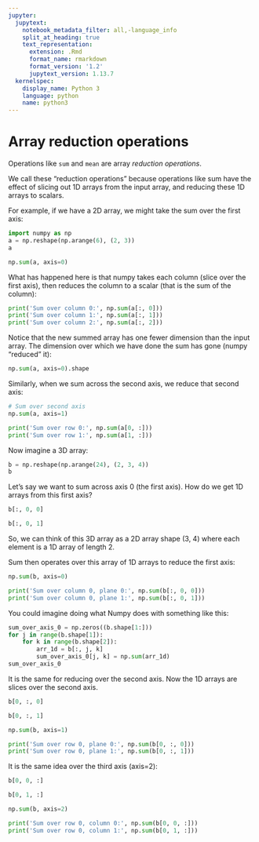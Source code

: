 ```yaml
---
jupyter:
  jupytext:
    notebook_metadata_filter: all,-language_info
    split_at_heading: true
    text_representation:
      extension: .Rmd
      format_name: rmarkdown
      format_version: '1.2'
      jupytext_version: 1.13.7
  kernelspec:
    display_name: Python 3
    language: python
    name: python3
---
```


# Array reduction operations

Operations like `sum` and `mean` are array *reduction operations*.

We call these "reduction operations" because operations like sum have the
effect of slicing out 1D arrays from the input array, and reducing these 1D
arrays to scalars.

For example, if we have a 2D array, we might take the sum over the first axis:

```python
import numpy as np
a = np.reshape(np.arange(6), (2, 3))
a
```

```python
np.sum(a, axis=0)
```

What has happened here is that numpy takes each column (slice over the first
axis), then reduces the column to a scalar (that is the sum of the column):

```python
print('Sum over column 0:', np.sum(a[:, 0]))
print('Sum over column 1:', np.sum(a[:, 1]))
print('Sum over column 2:', np.sum(a[:, 2]))
```

Notice that the new summed array has one fewer dimension than the input array.  The dimension over which we have done the sum has gone (numpy "reduced" it):

```python
np.sum(a, axis=0).shape
```

Similarly, when we sum across the second axis, we reduce that second axis:

```python
# Sum over second axis
np.sum(a, axis=1)
```

```python
print('Sum over row 0:', np.sum(a[0, :]))
print('Sum over row 1:', np.sum(a[1, :]))
```

Now imagine a 3D array:

```python
b = np.reshape(np.arange(24), (2, 3, 4))
b
```

Let's say we want to sum across axis 0 (the first axis).  How do we get 1D
arrays from this first axis?

```python
b[:, 0, 0]
```

```python
b[:, 0, 1]
```

So, we can think of this 3D array as a 2D array shape (3, 4) where each element
is a 1D array of length 2.

Sum then operates over this array of 1D arrays to reduce the first axis:

```python
np.sum(b, axis=0)
```

```python
print('Sum over column 0, plane 0:', np.sum(b[:, 0, 0]))
print('Sum over column 0, plane 1:', np.sum(b[:, 0, 1]))
```

You could imagine doing what Numpy does with something like this:

```python
sum_over_axis_0 = np.zeros((b.shape[1:]))
for j in range(b.shape[1]):
    for k in range(b.shape[2]):
        arr_1d = b[:, j, k]
        sum_over_axis_0[j, k] = np.sum(arr_1d)
sum_over_axis_0
```

It is the same for reducing over the second axis. Now the 1D arrays are slices
over the second axis.

```python
b[0, :, 0]
```

```python
b[0, :, 1]
```

```python
np.sum(b, axis=1)
```

```python
print('Sum over row 0, plane 0:', np.sum(b[0, :, 0]))
print('Sum over row 0, plane 1:', np.sum(b[0, :, 1]))
```

It is the same idea over the third axis (axis=2):

```python
b[0, 0, :]
```

```python
b[0, 1, :]
```

```python
np.sum(b, axis=2)
```

```python
print('Sum over row 0, column 0:', np.sum(b[0, 0, :]))
print('Sum over row 0, column 1:', np.sum(b[0, 1, :]))
```
